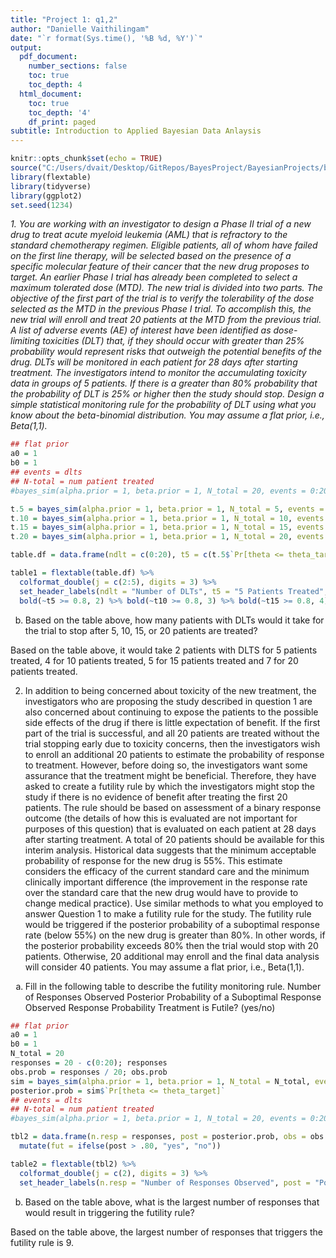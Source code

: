 ```yaml
---
title: "Project 1: q1,2"
author: "Danielle Vaithilingam"
date: "`r format(Sys.time(), '%B %d, %Y')`"
output:
  pdf_document:
    number_sections: false
    toc: true
    toc_depth: 4
  html_document:
    toc: true
    toc_depth: '4'
    df_print: paged
subtitle: Introduction to Applied Bayesian Data Anlaysis
---
```


```r
knitr::opts_chunk$set(echo = TRUE)
source("C:/Users/dvait/Desktop/GitRepos/BayesProject/BayesianProjects/bayesSim.R", echo=FALSE)
library(flextable)
library(tidyverse)
library(ggplot2)
set.seed(1234)
```

*1.	You are working with an investigator to design a Phase II trial of a new drug to treat acute myeloid leukemia (AML) that is refractory to the standard chemotherapy regimen. Eligible patients, all of whom have failed on the first line therapy, will be selected based on the presence of a specific molecular feature of their cancer that the new drug proposes to target. An earlier Phase I trial has already been completed to select a maximum tolerated dose (MTD). The new trial is divided into two parts. The objective of the first part of the trial is to verify the tolerability of the dose selected as the MTD in the previous Phase I trial. To accomplish this, the new trial will enroll and treat 20 patients at the MTD from the previous trial. A list of adverse events (AE) of interest have been identified as dose-limiting toxicities (DLT) that, if they should occur with greater than 25% probability would represent risks that outweigh the potential benefits of the drug. DLTs will be monitored in each patient for 28 days after starting treatment. The investigators intend to monitor the accumulating toxicity data in groups of 5 patients. If there is a greater than 80% probability that the probability of DLT is 25% or higher then the study should stop. Design a simple statistical monitoring rule for the probability of DLT using what you know about the beta-binomial distribution. You may assume a flat prior, i.e., Beta(1,1).* 

```r
## flat prior
a0 = 1
b0 = 1
## events = dlts
## N-total = num patient treated
#bayes_sim(alpha.prior = 1, beta.prior = 1, N_total = 20, events = 0:20, theta_target = 0.25)

t.5 = bayes_sim(alpha.prior = 1, beta.prior = 1, N_total = 5, events = 0:5, theta_target = 0.25)
t.10 = bayes_sim(alpha.prior = 1, beta.prior = 1, N_total = 10, events = 0:10, theta_target = 0.25)
t.15 = bayes_sim(alpha.prior = 1, beta.prior = 1, N_total = 15, events = 0:15, theta_target = 0.25)
t.20 = bayes_sim(alpha.prior = 1, beta.prior = 1, N_total = 20, events = 0:20, theta_target = 0.25)

table.df = data.frame(ndlt = c(0:20), t5 = c(t.5$`Pr[theta <= theta_target]`, rep(NA,15)), t10 = c(t.10$`Pr[theta <= theta_target]`, rep(NA,10)), t15 = c(t.15$`Pr[theta <= theta_target]`, rep(NA,5)), t20 = c(t.20$`Pr[theta <= theta_target]`)) %>% mutate(t5 = 1-t5, t10 = 1-t10, t15 = 1-t15, t20 = 1-t20)

table1 = flextable(table.df) %>% 
  colformat_double(j = c(2:5), digits = 3) %>%
  set_header_labels(ndlt = "Number of DLTs", t5 = "5 Patients Treated", t10 = "10 Patients Treated", t15 = "15 Patients Treated", t20 = "20 Patients Treated") %>%
  bold(~t5 >= 0.8, 2) %>% bold(~t10 >= 0.8, 3) %>% bold(~t15 >= 0.8, 4) %>% bold(~t20 >= 0.8, 5); table1

```
			

b)	Based on the table above, how many patients with DLTs would it take for the trial to stop after 5, 10, 15, or 20 patients are treated?

Based on the table above, it would take 2 patients with DLTS for 5 patients treated, 4 for 10 patients treated, 5 for 15 patients treated and 7 for 20 patients treated. 

2.	In addition to being concerned about toxicity of the new treatment, the investigators who are proposing the study described in question 1 are also concerned about continuing to expose the patients to the possible side effects of the drug if there is little expectation of benefit. If the first part of the trial is successful, and all 20 patients are treated without the trial stopping early due to toxicity concerns, then the investigators wish to enroll an additional 20 patients to estimate the probability of response to treatment. However, before doing so, the investigators want some assurance that the treatment might be beneficial. Therefore, they have asked to create a futility rule by which the investigators might stop the study if there is no evidence of benefit after treating the first 20 patients. The rule should be based on assessment of a binary response outcome (the details of how this is evaluated are not important for purposes of this question) that is evaluated on each patient at 28 days after starting treatment. A total of 20 patients should be available for this interim analysis. Historical data suggests that the minimum acceptable probability of response for the new drug is 55%. This estimate considers the efficacy of the current standard care and the minimum clinically important difference (the improvement in the response rate over the standard care that the new drug would have to provide to change medical practice). Use similar methods to what you employed to answer Question 1 to make a futility rule for the study. The futility rule would be triggered if the posterior probability of a suboptimal response rate (below 55%) on the new drug is greater than 80%. In other words, if the posterior probability exceeds 80% then the trial would stop with 20 patients. Otherwise, 20 additional may enroll and the final data analysis will consider 40 patients. You may assume a flat prior, i.e., Beta(1,1).

a)	Fill in the following table to describe the futility monitoring rule.
Number of Responses Observed	Posterior Probability of a Suboptimal Response	Observed Response Probability	Treatment is Futile? (yes/no)

```r
## flat prior
a0 = 1
b0 = 1
N_total = 20
responses = 20 - c(0:20); responses
obs.prob = responses / 20; obs.prob
sim = bayes_sim(alpha.prior = 1, beta.prior = 1, N_total = N_total, events = responses, theta_target = 0.55)
posterior.prob = sim$`Pr[theta <= theta_target]`
## events = dlts
## N-total = num patient treated
#bayes_sim(alpha.prior = 1, beta.prior = 1, N_total = 20, events = 0:20, theta_target = 0.25)

tbl2 = data.frame(n.resp = responses, post = posterior.prob, obs = obs.prob) %>%
  mutate(fut = ifelse(post > .80, "yes", "no"))

table2 = flextable(tbl2) %>%
  colformat_double(j = c(2), digits = 3) %>%
  set_header_labels(n.resp = "Number of Responses Observed", post = "Posterior Probability of Suboptimal Response \n < 55%", obs = "Observed Response Probability", fut = "Treatment is Futile?"); table2
```
	

b)	Based on the table above, what is the largest number of responses that would result in triggering the futility rule?

Based on the table above, the largest number of responses that triggers the futility rule is 9. 
